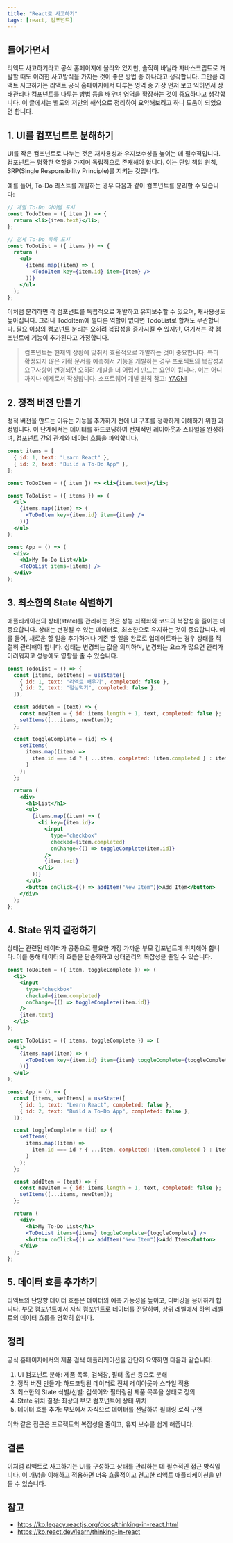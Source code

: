 ```yaml
---
title: "React로 사고하기"
tags: [react, 컴포넌트]
---
```


## 들어가면서

리액트 사고하기라고 공식 홈페이지에 올라와 있지만, 솔직히 바닐라 자바스크립트로 개발할 때도 이러한 사고방식을 가지는 것이 좋은 방법 중 하나라고 생각합니다. 그만큼 리액트 사고하기는 리액트 공식 홈페이지에서 다루는 영역 중 가장 먼저 보고 익히면서 상태관리나 컴포넌트를 다루는 방법 등을 배우며 영역을 확장하는 것이 중요하다고 생각합니다. 이 글에서는 별도의 저만의 해석으로 정리하여 요약해보려고 하니 도움이 되었으면 합니다.

## 1. UI를 컴포넌트로 분해하기

UI를 작은 컴포넌트로 나누는 것은 재사용성과 유지보수성을 높이는 데 필수적입니다. 컴포넌트는 명확한 역할을 가지며 독립적으로 존재해야 합니다. 이는 단일 책임 원칙, SRP(Single Responsibility Principle)를 지키는 것입니다.

예를 들어, To-Do 리스트를 개발하는 경우 다음과 같이 컴포넌트를 분리할 수 있습니다:

```jsx
// 개별 To-Do 아이템 표시
const TodoItem = ({ item }) => {
  return <li>{item.text}</li>;
};

// 전체 To-Do 목록 표시
const ToDoList = ({ items }) => {
  return (
    <ul>
      {items.map((item) => (
        <TodoItem key={item.id} item={item} />
      ))}
    </ul>
  );
};
```

이처럼 분리하면 각 컴포넌트를 독립적으로 개발하고 유지보수할 수 있으며, 재사용성도 높아집니다. 그러나 TodoItem에 별다른 역할이 없다면 TodoList로 합쳐도 무관합니다. 필요 이상의 컴포넌트 분리는 오히려 복잡성을 증가시킬 수 있지만, 여기서는 각 컴포넌트에 기능이 추가된다고 가정합니다.

> 컴포넌트는 현재의 상황에 맞춰서 효율적으로 개발하는 것이 중요합니다. 특히 확정되지 않은 기획 문서를 예측해서 기능을 개발하는 경우 프로젝트의 복잡성과 요구사항이 변경되면 오히려 개발을 더 어렵게 만드는 요인이 됩니다. 이는 어디까지나 예제로서 작성합니다. 소프트웨어 개발 원칙 참고: [YAGNI](https://ko.wikipedia.org/wiki/YAGNI)

## 2. 정적 버전 만들기

정적 버전을 만드는 이유는 기능을 추가하기 전에 UI 구조를 정확하게 이해하기 위한 과정입니다. 이 단계에서는 데이터를 하드코딩하여 전체적인 레이아웃과 스타일을 완성하며, 컴포넌트 간의 관계와 데이터 흐름을 파악합니다.

```jsx
const items = [
  { id: 1, text: "Learn React" },
  { id: 2, text: "Build a To-Do App" },
];

const ToDoItem = ({ item }) => <li>{item.text}</li>;

const ToDoList = ({ items }) => (
  <ul>
    {items.map((item) => (
      <ToDoItem key={item.id} item={item} />
    ))}
  </ul>
);

const App = () => (
  <div>
    <h1>My To-Do List</h1>
    <ToDoList items={items} />
  </div>
);
```

## 3. 최소한의 State 식별하기

애플리케이션의 상태(state)를 관리하는 것은 성능 최적화와 코드의 복잡성을 줄이는 데 중요합니다. 상태는 변경될 수 있는 데이터로, 최소한으로 유지하는 것이 중요합니다. 예를 들어, 새로운 할 일을 추가하거나 기존 할 일을 완료로 업데이트하는 경우 상태를 적절히 관리해야 합니다. 상태는 변경되는 값을 의미하며, 변경되는 요소가 많으면 관리가 어려워지고 성능에도 영향을 줄 수 있습니다.

```jsx
const TodoList = () => {
  const [items, setItems] = useState([
    { id: 1, text: "리액트 배우기", completed: false },
    { id: 2, text: "점심먹기", completed: false },
  ]);

  const addItem = (text) => {
    const newItem = { id: items.length + 1, text, completed: false };
    setItems([...items, newItem]);
  };

  const toggleComplete = (id) => {
    setItems(
      items.map((item) =>
        item.id === id ? { ...item, completed: !item.completed } : item
      )
    );
  };

  return (
    <div>
      <h1>List</h1>
      <ul>
        {items.map((item) => (
          <li key={item.id}>
            <input
              type="checkbox"
              checked={item.completed}
              onChange={() => toggleComplete(item.id)}
            />
            {item.text}
          </li>
        ))}
      </ul>
      <button onClick={() => addItem("New Item")}>Add Item</button>
    </div>
  );
};
```

## 4. State 위치 결정하기

상태는 관련된 데이터가 공통으로 필요한 가장 가까운 부모 컴포넌트에 위치해야 합니다. 이를 통해 데이터의 흐름을 단순화하고 상태관리의 복잡성을 줄일 수 있습니다.

```jsx
const ToDoItem = ({ item, toggleComplete }) => (
  <li>
    <input
      type="checkbox"
      checked={item.completed}
      onChange={() => toggleComplete(item.id)}
    />
    {item.text}
  </li>
);

const ToDoList = ({ items, toggleComplete }) => (
  <ul>
    {items.map((item) => (
      <ToDoItem key={item.id} item={item} toggleComplete={toggleComplete} />
    ))}
  </ul>
);

const App = () => {
  const [items, setItems] = useState([
    { id: 1, text: "Learn React", completed: false },
    { id: 2, text: "Build a To-Do App", completed: false },
  ]);

  const toggleComplete = (id) => {
    setItems(
      items.map((item) =>
        item.id === id ? { ...item, completed: !item.completed } : item
      )
    );
  };

  const addItem = (text) => {
    const newItem = { id: items.length + 1, text, completed: false };
    setItems([...items, newItem]);
  };

  return (
    <div>
      <h1>My To-Do List</h1>
      <ToDoList items={items} toggleComplete={toggleComplete} />
      <button onClick={() => addItem("New Item")}>Add Item</button>
    </div>
  );
};
```

## 5. 데이터 흐름 추가하기

리액트의 단방향 데이터 흐름은 데이터의 예측 가능성을 높이고, 디버깅을 용이하게 합니다. 부모 컴포넌트에서 자식 컴포넌트로 데이터를 전달하여, 상위 레벨에서 하위 레벨로의 데이터 흐름을 명확히 합니다.

## 정리

공식 홈페이지에서의 제품 검색 애플리케이션을 간단히 요약하면 다음과 같습니다.

1. UI 컴포넌트 분해: 제품 목록, 검색창, 필터 옵션 등으로 분해
2. 정적 버전 만들기: 하드코딩된 데이터로 전체 레이아웃과 스타일 적용
3. 최소한의 State 식별/선별: 검색어와 필터링된 제품 목록을 상태로 정의
4. State 위치 결정: 최상의 부모 컴포넌트에 상태 위치
5. 데이터 흐름 추가: 부모에서 자식으로 데이터를 전달하여 필터링 로직 구현

이와 같은 접근은 프로젝트의 복잡성을 줄이고, 유지 보수를 쉽게 해줍니다.

## 결론

이처럼 리액트로 사고하기는 UI를 구성하고 상태를 관리하는 데 필수적인 접근 방식입니다. 이 개념을 이해하고 적용하면 더욱 효율적이고 견고한 리액트 애플리케이션을 만들 수 있습니다.

## 참고

- https://ko.legacy.reactjs.org/docs/thinking-in-react.html
- https://ko.react.dev/learn/thinking-in-react

